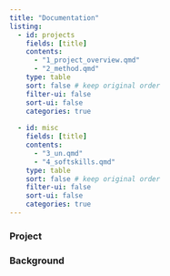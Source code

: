 ```yaml
---
title: "Documentation"
listing:
  - id: projects
    fields: [title]
    contents: 
      - "1_project_overview.qmd"
      - "2_method.qmd"
    type: table
    sort: false # keep original order
    filter-ui: false
    sort-ui: false
    categories: true
    
  - id: misc
    fields: [title]
    contents: 
      - "3_un.qmd"
      - "4_softskills.qmd"
    type: table
    sort: false # keep original order
    filter-ui: false
    sort-ui: false
    categories: true
---
```


### Project

::: {#projects}
:::


### Background

::: {#misc}
:::
